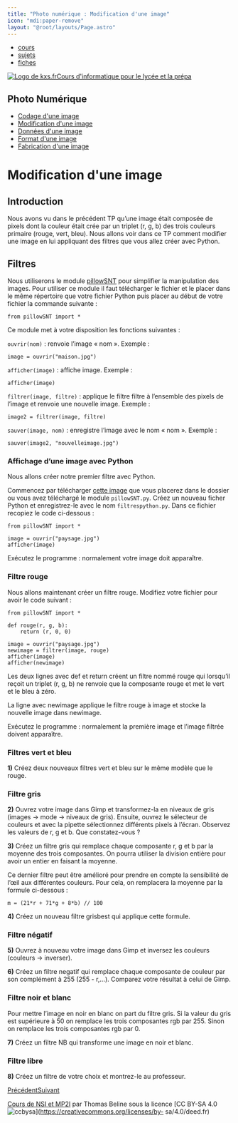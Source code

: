 ```yaml
---
title: "Photo numérique : Modification d'une image"
icon: "mdi:paper-remove"
layout: "@root/layouts/Page.astro"
---
```


  * [cours](https://kxs.fr/cours/)
  * [sujets](https://kxs.fr/sujets/)
  * [fiches](https://kxs.fr/fiches/)

[![Logo de kxs.fr](/img/logo.svg)](https://kxs.fr/)[Cours d'informatique pour
le lycée et la prépa](https://kxs.fr/cours/)

## Photo Numérique

  * [Codage d'une image](codage-image)
  * [Modification d'une image](modification-image)
  * [Données d'une image](donnees-format-image)
  * [Format d'une image](format-image)
  * [Fabrication d'une image](fabrication-image)

# Modification d'une image

## Introduction

Nous avons vu dans le précédent TP qu’une image était composée de pixels dont
la couleur était crée par un triplet (r, g, b) des trois couleurs primaire
(rouge, vert, bleu). Nous allons voir dans ce TP comment modifier une image en
lui appliquant des filtres que vous allez créer avec Python.

## Filtres

Nous utiliserons le module [pillowSNT](/files/python/pillowSNT.py) pour
simplifier la manipulation des images. Pour utiliser ce module il faut
télécharger le fichier et le placer dans le même répertoire que votre fichier
Python puis placer au début de votre fichier la commande suivante :

    
    
    from pillowSNT import *

Ce module met à votre disposition les fonctions suivantes :

`ouvrir(nom)` : renvoie l’image « nom ». Exemple :

    
    
    image = ouvrir("maison.jpg")

`afficher(image)` : affiche image. Exemple :

    
    
    afficher(image)

`filtrer(image, filtre)` : applique le filtre filtre à l’ensemble des pixels
de l’image et renvoie une nouvelle image. Exemple :

    
    
    image2 = filtrer(image, filtre)

`sauver(image, nom)` : enregistre l’image avec le nom « nom ». Exemple :

    
    
    sauver(image2, "nouvelleimage.jpg")

### Affichage d’une image avec Python

Nous allons créer notre premier filtre avec Python.

Commencez par télécharger [cette image](img/paysage.jpg) que vous placerez
dans le dossier ou vous avez téléchargé le module `pillowSNT.py`. Créez un
nouveau ficher Python et enregistrez-le avec le nom `filtrespython.py`. Dans
ce fichier recopiez le code ci-dessous :

    
    
    from pillowSNT import *
    
    image = ouvrir("paysage.jpg")
    afficher(image)

Exécutez le programme : normalement votre image doit apparaître.

### Filtre rouge

Nous allons maintenant créer un filtre rouge. Modifiez votre fichier pour
avoir le code suivant :

    
    
    from pillowSNT import *
    
    def rouge(r, g, b):
        return (r, 0, 0)
    
    image = ouvrir("paysage.jpg")
    newimage = filtrer(image, rouge)
    afficher(image)
    afficher(newimage)

Les deux lignes avec def et return créent un filtre nommé rouge qui lorsqu’il
reçoit un triplet (r, g, b) ne renvoie que la composante rouge et met le vert
et le bleu à zéro.

La ligne avec newimage applique le filtre rouge à image et stocke la nouvelle
image dans newimage.

Exécutez le programme : normalement la première image et l’image filtrée
doivent apparaître.

### Filtres vert et bleu

**1)** Créez deux nouveaux filtres vert et bleu sur le même modèle que le
rouge.

### Filtre gris

**2)** Ouvrez votre image dans Gimp et transformez-la en niveaux de gris
(images → mode → niveaux de gris). Ensuite, ouvrez le sélecteur de couleurs et
avec la pipette sélectionnez différents pixels à l’écran. Observez les valeurs
de r, g et b. Que constatez-vous ?

**3)** Créez un filtre gris qui remplace chaque composante r, g et b par la
moyenne des trois composantes. On pourra utiliser la division entière pour
avoir un entier en faisant la moyenne.

Ce dernier filtre peut être amélioré pour prendre en compte la sensibilité de
l’œil aux différentes couleurs. Pour cela, on remplacera la moyenne par la
formule ci-dessous :

    
    
    m = (21*r + 71*g + 8*b) // 100

**4)** Créez un nouveau filtre grisbest qui applique cette formule.

### Filtre négatif

**5)** Ouvrez à nouveau votre image dans Gimp et inversez les couleurs
(couleurs → inverser).

**6)** Créez un filtre negatif qui remplace chaque composante de couleur par
son complément à 255 (255 - r,…). Comparez votre résultat à celui de Gimp.

### Filtre noir et blanc

Pour mettre l’image en noir en blanc on part du filtre gris. Si la valeur du
gris est supérieure à 50 on remplace les trois composantes rgb par 255. Sinon
on remplace les trois composantes rgb par 0.

**7)** Créez un filtre NB qui transforme une image en noir et blanc.

### Filtre libre

**8)** Créez un filtre de votre choix et montrez-le au professeur.

[Précédent](codage-image)[Suivant](donnees-format-image)

[Cours de NSI et MP2I](https://kxs.fr/cours/) par Thomas Beline sous la
licence [CC BY-SA 4.0
![ccbysa](/img/ccbysa.svg)](https://creativecommons.org/licenses/by-
sa/4.0/deed.fr)

